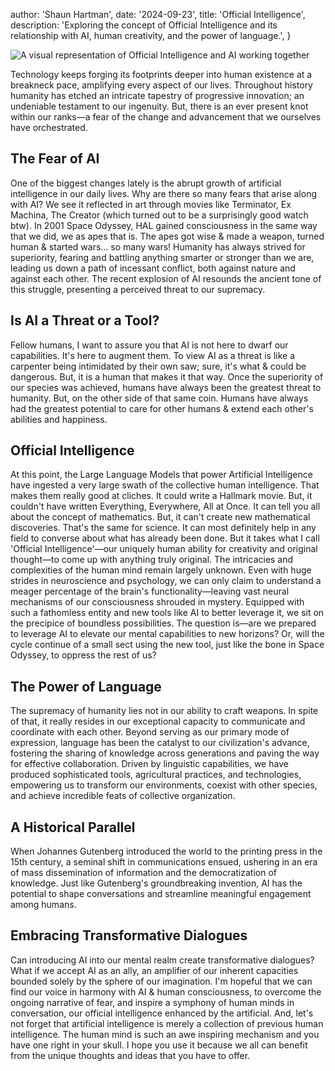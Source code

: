 
  author: 'Shaun Hartman',
  date: '2024-09-23',
  title: 'Official Intelligence',
  description:
    'Exploring the concept of Official Intelligence and its relationship with AI, human creativity, and the power of language.',
}


<Image
  src={officialIntelligenceImage}
  alt="A visual representation of Official Intelligence and AI working together"
/>

Technology keeps forging its footprints deeper into human existence at a breakneck pace, amplifying every aspect of our lives. Throughout history humanity has etched an intricate tapestry of progressive innovation; an undeniable testament to our ingenuity. But, there is an ever present knot within our ranks—a fear of the change and advancement that we ourselves have orchestrated.

## The Fear of AI

One of the biggest changes lately is the abrupt growth of artificial intelligence in our daily lives. Why are there so many fears that arise along with AI? We see it reflected in art through movies like Terminator, Ex Machina, The Creator (which turned out to be a surprisingly good watch btw). In 2001 Space Odyssey, HAL gained consciousness in the same way that we did, we as apes that is. The apes got wise & made a weapon, turned human & started wars… so many wars! Humanity has always strived for superiority, fearing and battling anything smarter or stronger than we are, leading us down a path of incessant conflict, both against nature and against each other. The recent explosion of AI resounds the ancient tone of this struggle, presenting a perceived threat to our supremacy.

## Is AI a Threat or a Tool?

Fellow humans, I want to assure you that AI is not here to dwarf our capabilities. It's here to augment them. To view AI as a threat is like a carpenter being intimidated by their own saw; sure, it's what & could be dangerous. But, it is a human that makes it that way. Once the superiority of our species was achieved, humans have always been the greatest threat to humanity. But, on the other side of that same coin. Humans have always had the greatest potential to care for other humans & extend each other's abilities and happiness.

## Official Intelligence

At this point, the Large Language Models that power Artificial Intelligence have ingested a very large swath of the collective human intelligence. That makes them really good at cliches. It could write a Hallmark movie. But, it couldn't have written Everything, Everywhere, All at Once. It can tell you all about the concept of mathematics. But, it can't create new mathematical discoveries. That's the same for science. It can most definitely help in any field to converse about what has already been done. But it takes what I call 'Official Intelligence'—our uniquely human ability for creativity and original thought—to come up with anything truly original. The intricacies and complexities of the human mind remain largely unknown. Even with huge strides in neuroscience and psychology, we can only claim to understand a meager percentage of the brain's functionality—leaving vast neural mechanisms of our consciousness shrouded in mystery. Equipped with such a fathomless entity and new tools like AI to better leverage it, we sit on the precipice of boundless possibilities. The question is—are we prepared to leverage AI to elevate our mental capabilities to new horizons? Or, will the cycle continue of a small sect using the new tool, just like the bone in Space Odyssey, to oppress the rest of us?

## The Power of Language

The supremacy of humanity lies not in our ability to craft weapons. In spite of that, it really resides in our exceptional capacity to communicate and coordinate with each other. Beyond serving as our primary mode of expression, language has been the catalyst to our civilization's advance, fostering the sharing of knowledge across generations and paving the way for effective collaboration. Driven by linguistic capabilities, we have produced sophisticated tools, agricultural practices, and technologies, empowering us to transform our environments, coexist with other species, and achieve incredible feats of collective organization.

## A Historical Parallel

When Johannes Gutenberg introduced the world to the printing press in the 15th century, a seminal shift in communications ensued, ushering in an era of mass dissemination of information and the democratization of knowledge. Just like Gutenberg's groundbreaking invention, AI has the potential to shape conversations and streamline meaningful engagement among humans.

## Embracing Transformative Dialogues

Can introducing AI into our mental realm create transformative dialogues? What if we accept AI as an ally, an amplifier of our inherent capacities bounded solely by the sphere of our imagination. I'm hopeful that we can find our voice in harmony with AI & human consciousness, to overcome the ongoing narrative of fear, and inspire a symphony of human minds in conversation, our official intelligence enhanced by the artificial. And, let's not forget that artificial intelligence is merely a collection of previous human intelligence. The human mind is such an awe inspiring mechanism and you have one right in your skull. I hope you use it because we all can benefit from the unique thoughts and ideas that you have to offer.
